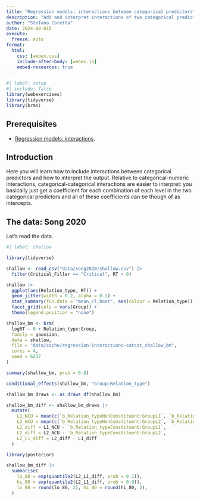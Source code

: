 ```yaml
---
title: "Regression models: interactions between categorical predictors"
description: "Add and interpret interactions of two categorical predictors"
author: "Stefano Coretta"
date: 2024-08-015
execute: 
  freeze: auto
format: 
  html:
    css: [webex.css]
    include-after-body: [webex.js]
    embed-resources: true 
---
```


```r
#| label: setup
#| include: false
library(webexercises)
library(tidyverse)
library(brms)
```

::: callout-warning
## Prerequisites

- [Regression models: interactions](regression-interactions.qmd).
:::

## Introduction

Here you will learn how to include interactions between categorical predictors and how to interpret the output. Relative to categorical-numeric interactions, categorical-categorical interactions are easier to interpret: you basically just get a coefficient for each combination of each level in the two categorical predictors and all of these coefficients can be though of as intercepts.

## The data: Song 2020

Let's read the data.

```r
#| label: shallow

library(tidyverse)

shallow <- read_csv("data/song2020/shallow.csv") |> 
  filter(Critical_Filler == "Critical", RT > 0)
```

```r
shallow |> 
  ggplot(aes(Relation_type, RT)) +
  geom_jitter(width = 0.2, alpha = 0.3) +
  stat_summary(fun.data = "mean_cl_boot", aes(colour = Relation_type)) +
  facet_grid(cols = vars(Group)) +
  theme(legend.position = "none")
```

```r
shallow_bm <- brm(
  logRT ~ 0 + Relation_type:Group,
  family = gaussian,
  data = shallow,
  file = "data/cache/regression-interactions-catcat_shallow_bm",
  cores = 4,
  seed = 6237
)
```

```r
summary(shallow_bm, prob = 0.8)
```

```r
conditional_effects(shallow_bm, "Group:Relation_type")
```

```r
shallow_bm_draws <- as_draws_df(shallow_bm)
```

```r
shallow_bm_diff <- shallow_bm_draws |> 
  mutate(
    L1_NCU = mean(c(`b_Relation_typeNonConstituent:GroupL1`, `b_Relation_typeUnrelated:GroupL1`)),
    L2_NCU = mean(c(`b_Relation_typeNonConstituent:GroupL2`, `b_Relation_typeUnrelated:GroupL2`)),
    L1_diff = L1_NCU - `b_Relation_typeConstituent:GroupL1`,
    L2_diff = L2_NCU - `b_Relation_typeConstituent:GroupL2`,
    L2_L1_diff = L2_diff - L1_diff
  )
```

```r
library(posterior)

shallow_bm_diff |> 
  summarise(
    lo_80 = exp(quantile2(L2_L1_diff, prob = 0.1)),
    hi_80 = exp(quantile2(L2_L1_diff, prob = 0.9)),
    lo_80 = round(lo_80, 2), hi_80 = round(hi_80, 2),
  )
```

